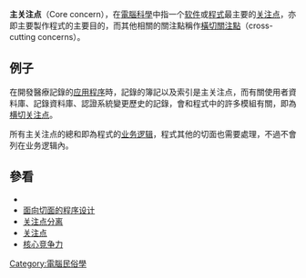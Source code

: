 {{noteTA
|G1=IT
}}
'''主关注点'''（Core concern），在[[電腦科學|電腦科學]]中指一个[[软件|软件]]或[[電腦程式|程式]]最主要的[[关注点|关注点]]，亦即主要製作程式的主要目的，而其他相關的關注點稱作[[橫切關注點|橫切關注點]]（cross-cutting concerns）。

==例子==
在開發醫療記錄的[[应用程序|应用程序]]時，記錄的簿記以及索引是主关注点，而有關使用者資料庫、記錄資料庫、認證系統變更歷史的記錄，會和程式中的許多模組有關，即為[[横切关注点|横切关注点]]。

所有主关注点的總和即為程式的[[业务逻辑|业务逻辑]]，程式其他的切面也需要處理，不過不會列在业务逻辑內。
==參看==
* {{le|面向切面的軟體開發|Aspect-oriented software development}}
* [[面向切面的程序设计|面向切面的程序设计]]
* [[关注点分离|关注点分离]]
* [[关注点|关注点]]
* [[核心竞争力|核心竞争力]]

[[Category:電腦民俗學|Category:電腦民俗學]]

{{compu-stub}}